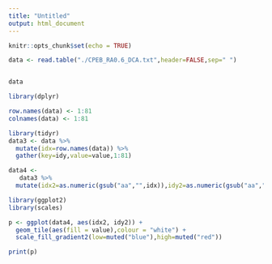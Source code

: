 ```yaml
---
title: "Untitled"
output: html_document
---
```


```r
knitr::opts_chunk$set(echo = TRUE)
```

```r
data <- read.table("./CPEB_RA0.6_DCA.txt",header=FALSE,sep=" ")


data
```

```r
library(dplyr)

row.names(data) <- 1:81
colnames(data) <- 1:81

```

```r
library(tidyr)
data3 <- data %>% 
  mutate(idx=row.names(data)) %>%
  gather(key=idy,value=value,1:81)

data4 <-
   data3 %>%
  mutate(idx2=as.numeric(gsub("aa","",idx)),idy2=as.numeric(gsub("aa","",idy)))

```

```r

library(ggplot2)
library(scales)

p <- ggplot(data4, aes(idx2, idy2)) + 
  geom_tile(aes(fill = value),colour = "white") +
  scale_fill_gradient2(low=muted("blue"),high=muted("red"))

print(p)
```



